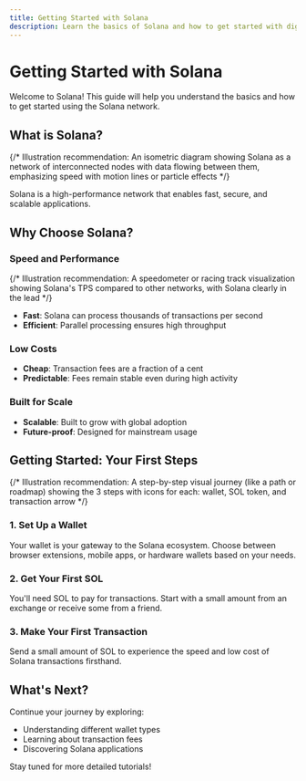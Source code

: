 ```yaml
---
title: Getting Started with Solana
description: Learn the basics of Solana and how to get started with digital transactions
---
```


# Getting Started with Solana

Welcome to Solana! This guide will help you understand the basics and how to get started using the Solana network.

## What is Solana?

{/* Illustration recommendation: An isometric diagram showing Solana as a network of interconnected nodes with data flowing between them, emphasizing speed with motion lines or particle effects */}

Solana is a high-performance network that enables fast, secure, and scalable applications.

## Why Choose Solana?

### Speed and Performance
{/* Illustration recommendation: A speedometer or racing track visualization showing Solana's TPS compared to other networks, with Solana clearly in the lead */}
- **Fast**: Solana can process thousands of transactions per second
- **Efficient**: Parallel processing ensures high throughput

### Low Costs
- **Cheap**: Transaction fees are a fraction of a cent
- **Predictable**: Fees remain stable even during high activity

### Built for Scale
- **Scalable**: Built to grow with global adoption
- **Future-proof**: Designed for mainstream usage

## Getting Started: Your First Steps

{/* Illustration recommendation: A step-by-step visual journey (like a path or roadmap) showing the 3 steps with icons for each: wallet, SOL token, and transaction arrow */}

### 1. Set Up a Wallet
Your wallet is your gateway to the Solana ecosystem. Choose between browser extensions, mobile apps, or hardware wallets based on your needs.

### 2. Get Your First SOL
You'll need SOL to pay for transactions. Start with a small amount from an exchange or receive some from a friend.

### 3. Make Your First Transaction
Send a small amount of SOL to experience the speed and low cost of Solana transactions firsthand.

## What's Next?

Continue your journey by exploring:
- Understanding different wallet types
- Learning about transaction fees
- Discovering Solana applications

Stay tuned for more detailed tutorials!